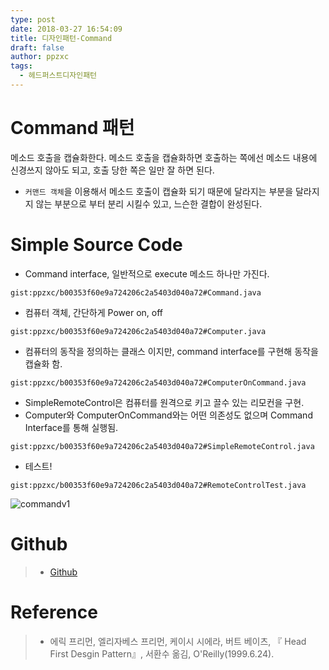 ```yaml
---
type: post
date: 2018-03-27 16:54:09
title: 디자인패턴-Command
draft: false
author: ppzxc
tags:
  - 헤드퍼스트디자인패턴
---
```


# Command 패턴

메소드 호출을 캡슐화한다. 메소드 호출을 캡슐화하면 호출하는 쪽에선 메소드 내용에 신경쓰지 않아도 되고, 호출 당한 쪽은 일만 잘 하면 된다.

- `커맨드 객체`을 이용해서 메소드 호출이 캡슐화 되기 때문에 달라지는 부분을 달라지지 않는 부분으로 부터 분리 시킬수 있고, 느슨한 결합이 완성된다.

# Simple Source Code

- Command interface, 일반적으로 execute 메소드 하나만 가진다.

`gist:ppzxc/b00353f60e9a724206c2a5403d040a72#Command.java`

- 컴퓨터 객체, 간단하게 Power on, off

`gist:ppzxc/b00353f60e9a724206c2a5403d040a72#Computer.java`

- 컴퓨터의 동작을 정의하는 클래스 이지만, command interface를 구현해 동작을 캡슐화 함.

`gist:ppzxc/b00353f60e9a724206c2a5403d040a72#ComputerOnCommand.java`

- SimpleRemoteControl은 컴퓨터를 원격으로 키고 끌수 있는 리모컨을 구현.
- Computer와 ComputerOnCommand와는 어떤 의존성도 없으며 Command Interface를 통해 실행됨.

`gist:ppzxc/b00353f60e9a724206c2a5403d040a72#SimpleRemoteControl.java`

- 테스트!

`gist:ppzxc/b00353f60e9a724206c2a5403d040a72#RemoteControlTest.java`

![commandv1](../images/commandv1.JPG)

# Github

> - [Github](https://github.com/JungHa-Cho/HeadFirstDesignPattern/tree/master/src/main/java/head/first/design/pattern/rule/command)

# Reference

> - 에릭 프리먼, 엘리자베스 프리먼, 케이시 시에라, 버트 베이츠, 『 Head First Desgin Pattern』, 서환수 옮김, O'Reilly(1999.6.24).
